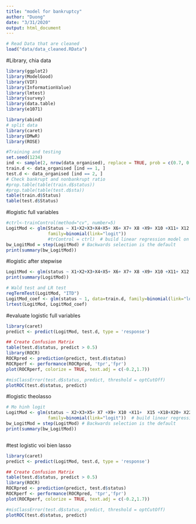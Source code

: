 ```yaml
---
title: "model for bankruptcy"
author: "Duong"
date: "3/31/2020"
output: html_document
---
```


```r
# Read Data that are cleaned 
load("data/data_cleaned.RData")
```

#Library, chia data
```r
library(ggplot2)
library(ModelGood)
library(VIF)
library(InformationValue)
library(lmtest)
library(survey)
library(data.table)
library(e1071)

library(abind)
# split data
library(caret)
library(DMwR)
library(ROSE)

#Training and testing
set.seed(1234)
ind <- sample(2, nrow(data_organised), replace = TRUE, prob = c(0.7, 0.3))
train.d <- data_organised [ind == 1, ]
test.d <- data_organised [ind == 2, ]
# Check bankrupt and nonbankrupt ratio
#prop.table(table(train.d$status))
#prop.table(table(test.d$sta))
table(train.d$Status)
table(test.d$Status)

```



#logistic full variables
```r

#ctrl<-trainControl(method="cv", number=5)
LogitMod <- glm(Status ~ X1+X2+X3+X4+X5+ X6+ X7+ X8 +X9+ X10 +X11+ X12 +X13+ X14+ X15+ X16+ X17 +X18+ X19+ X20 +X21+ X22+ X23+ X24+ X25+ X26+ X27+ X28+ X29+ X30+ X31 +X32 +X33+ X34 +X35+ X36+ X37, data=train.d,
                family=binomial(link="logit"))
                #trControl = ctrl)  # build linear regression model on full data
bw_LogitMod = step(LogitMod) # Backwards selection is the default
print(summary(bw_LogitMod))
```
#logistic after stepwise
```r
LogitMod <- glm(status ~ X1+X2+X3+X4+X5+ X6+ X7+ X8 +X9+ X10 +X11+ X12 +X13+ X14+ X15+ X16+ X17 +X18+ X19+ X20 +X21+ X22+ X23+ X24+ X25+ X26+ X27+ X28+ X29+ X30+ X31 +X32 +X33+ X34 +X35+ X36+ X37, data=train.d, family=binomial(link="logit"))
print(summary(LogitMod))

# Wald test and LR test
regTermTest(LogitMod, "ITD")
LogitMod_coef <- glm(status ~ 1, data=train.d, family=binomial(link="logit"))
lrtest(LogitMod, LogitMod_coef)

```
#evaluate logistic full variables
```r
library(caret)
predict <- predict(LogitMod, test.d, type = 'response')

## Create Confusion Matrix
table(test.d$status, predict > 0.5)
library(ROCR)
ROCRpred <- prediction(predict, test.d$status)
ROCRperf <- performance(ROCRpred, 'tpr','fpr')
plot(ROCRperf, colorize = TRUE, text.adj = c(-0.2,1.7))

#misClassError(test.d$status, predict, threshold = optCutOff)
plotROC(test.d$status, predict)
```



#logistic theolasso
```r
# Mo hinh logit
LogitMod <- glm(status ~ X2+X3+X5+ X7 +X9+ X10 +X11+  X15 +X18+X20+ X22+ X23+  X25+  X27+ X29+ X30+ X31 +X32+ X34 + X36+ X37, data=train.d,
                family=binomial(link="logit"))  # build linear regression model on full data
bw_LogitMod = step(LogitMod) # Backwards selection is the default
print(summary(bw_LogitMod))



```


#test logistic voi bien lasso
```r
library(caret)
predict <- predict(LogitMod, test.d, type = 'response')

## Create Confusion Matrix
table(test.d$status, predict > 0.5)
library(ROCR)
ROCRpred <- prediction(predict, test.d$status)
ROCRperf <- performance(ROCRpred, 'tpr','fpr')
plot(ROCRperf, colorize = TRUE, text.adj = c(-0.2,1.7))

#misClassError(test.d$status, predict, threshold = optCutOff)
plotROC(test.d$status, predict)
```




